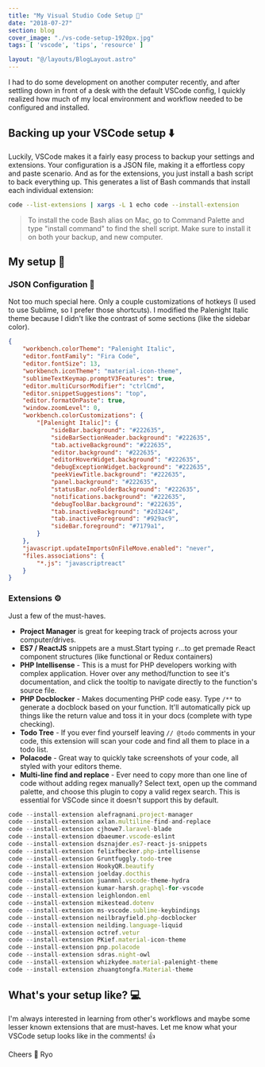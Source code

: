 ```yaml
---
title: "My Visual Studio Code Setup 🎨"
date: "2018-07-27"
section: blog
cover_image: "./vs-code-setup-1920px.jpg"
tags: [ 'vscode', 'tips', 'resource' ]

layout: "@/layouts/BlogLayout.astro"
---
```


I had to do some development on another computer recently, and after settling down in front of a desk with the default VSCode config, I quickly realized how much of my local environment and workflow needed to be configured and installed. 

## Backing up your VSCode setup ⬇️

Luckily, VSCode makes it a fairly easy process to backup your settings and extensions. Your configuration is a JSON file, making it a effortless copy and paste scenario. And as for the extensions, you just install a bash script to back everything up. This generates a list of Bash commands that install each individual extension:

 ```bash
 code --list-extensions | xargs -L 1 echo code --install-extension
 ``` 

> To install the code Bash alias on Mac, go to Command Palette and type "install command" to find the shell script. Make sure to install it on both your backup, and new computer.

## My setup 🎨

### JSON Configuration 🔧

Not too much special here. Only a couple customizations of hotkeys (I used to use Sublime, so I prefer those shortcuts). I modified the Palenight Italic theme because I didn't like the contrast of some sections (like the sidebar color).

```json
{
    "workbench.colorTheme": "Palenight Italic",
    "editor.fontFamily": "Fira Code",
    "editor.fontSize": 13,
    "workbench.iconTheme": "material-icon-theme",
    "sublimeTextKeymap.promptV3Features": true,
    "editor.multiCursorModifier": "ctrlCmd",
    "editor.snippetSuggestions": "top",
    "editor.formatOnPaste": true,
    "window.zoomLevel": 0,
    "workbench.colorCustomizations": {
        "[Palenight Italic]": {
            "sideBar.background": "#222635",
            "sideBarSectionHeader.background": "#222635",
            "tab.activeBackground": "#222635",
            "editor.background": "#222635",
            "editorHoverWidget.background": "#222635",
            "debugExceptionWidget.background": "#222635",
            "peekViewTitle.background": "#222635",
            "panel.background": "#222635",
            "statusBar.noFolderBackground": "#222635",
            "notifications.background": "#222635",
            "debugToolBar.background": "#222635",
            "tab.inactiveBackground": "#2d3244",
            "tab.inactiveForeground": "#929ac9",
            "sideBar.foreground": "#7179a1",
        }
    },
    "javascript.updateImportsOnFileMove.enabled": "never",
    "files.associations": {
        "*.js": "javascriptreact"
    }
}
```

### Extensions ⚙️

Just a few of the must-haves. 

* **Project Manager** is great for keeping track of projects across your computer/drives. 
* **ES7 / ReactJS** snippets are a must.Start typing `r`...to get premade React component structures (like functional or Redux containers)
* **PHP Intellisense** - This is a must for PHP developers working with complex application. Hover over any method/function to see it's documentation, and click the tooltip to navigate directly to the function's source file.
* **PHP Docblocker** - Makes documenting PHP code easy. Type `/**` to generate a docblock based on your function. It'll automatically pick up things like the return value and toss it in your docs (complete with type checking).
* **Todo Tree** - If you ever find yourself leaving `// @todo` comments in your code, this extension will scan your code and find all them to place in a todo list.
* **Polacode** - Great way to quickly take screenshots of your code, all styled with your editors theme.
* **Multi-line find and replace** - Ever need to copy more than one line of code without adding regex manually? Select text, open up the command palette, and choose this plugin to copy a valid regex search. This is essential for VSCode since it doesn't support this by default.

```js
code --install-extension alefragnani.project-manager
code --install-extension axlan.multiline-find-and-replace
code --install-extension cjhowe7.laravel-blade
code --install-extension dbaeumer.vscode-eslint
code --install-extension dsznajder.es7-react-js-snippets
code --install-extension felixfbecker.php-intellisense
code --install-extension Gruntfuggly.todo-tree
code --install-extension HookyQR.beautify
code --install-extension joelday.docthis
code --install-extension juanmnl.vscode-theme-hydra
code --install-extension kumar-harsh.graphql-for-vscode
code --install-extension leighlondon.eml
code --install-extension mikestead.dotenv
code --install-extension ms-vscode.sublime-keybindings
code --install-extension neilbrayfield.php-docblocker
code --install-extension neilding.language-liquid
code --install-extension octref.vetur
code --install-extension PKief.material-icon-theme
code --install-extension pnp.polacode
code --install-extension sdras.night-owl
code --install-extension whizkydee.material-palenight-theme
code --install-extension zhuangtongfa.Material-theme
```

## What's your setup like? 💻

I'm always interested in learning from other's workflows and maybe some lesser known extensions that are must-haves. Let me know what your VSCode setup looks like in the comments! 👍

Cheers 🍻
Ryo